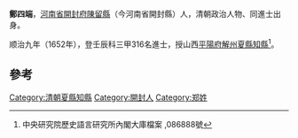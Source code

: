 '''鄭四端'''，[[河南省|河南省]][[開封府|開封府]][[陳留縣|陳留縣]]（今河南省開封縣）人，清朝政治人物、同進士出身。

顺治九年（1652年），登壬辰科三甲316名進士，授山西[[平陽府|平陽府]][[解州|解州]][[夏縣|夏縣]][[知縣|知縣]]<ref>中央研究院歷史語言研究所內閣大庫檔案 ,086888號</ref>。

==參考==
{{Reflist}}
{{清朝人物小作品}}
{{順治九年壬辰科殿試金榜}}
{{DEFAULTSORT:Zheng鄭}}
[[Category:清朝夏縣知縣|Category:清朝夏縣知縣]]
[[Category:開封人|Category:開封人]]
[[Category:郑姓|Category:郑姓]]